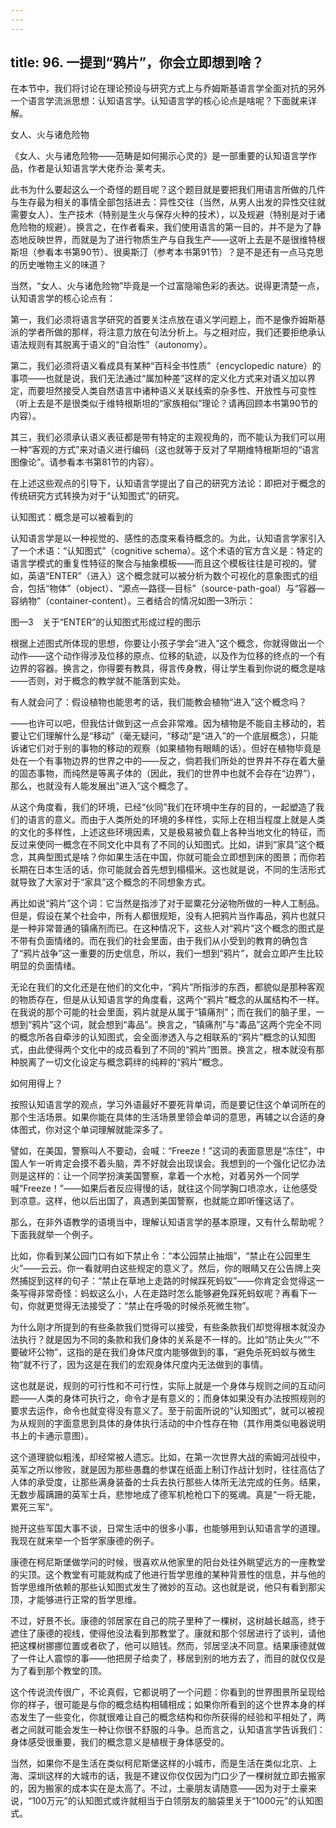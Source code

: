 ```yaml
---
---
---
```

title: 96. 一提到“鸦片”，你会立即想到啥？
---




在本节中，我们将讨论在理论预设与研究方式上与乔姆斯基语言学全面对抗的另外一个语言学流派思想：认知语言学。认知语言学的核心论点是啥呢？下面就来详解。





女人、火与诸危险物


《女人、火与诸危险物——范畴是如何揭示心灵的》是一部重要的认知语言学作品，作者是认知语言学大佬乔治·莱考夫。

此书为什么要起这么一个奇怪的题目呢？这个题目就是要把我们用语言所做的几件与生存最为相关的事情全部包括进去：异性交往（当然，从男人出发的异性交往就需要女人）、生产技术（特别是生火与保存火种的技术），以及规避（特别是对于诸危险物的规避）。换言之，在作者看来，我们使用语言的第一目的，并不是为了静态地反映世界，而就是为了进行物质生产与自我生产——这听上去是不是很维特根斯坦（参看本书第90节）、很奥斯汀（参考本书第91节）？是不是还有一点马克思的历史唯物主义的味道？

当然，“女人、火与诸危险物”毕竟是一个过富隐喻色彩的表达。说得更清楚一点，认知语言学的核心论点有：

第一，我们必须将语言学研究的首要关注点放在语义学问题上，而不是像乔姆斯基派的学者所做的那样，将注意力放在句法分析上。与之相对应，我们还要拒绝承认语法规则有其脱离于语义的“自治性”（autonomy）。

第二，我们必须将语义看成具有某种“百科全书性质”（encyclopedic nature）的事项——也就是说，我们无法通过“属加种差”这样的定义化方式来对语义加以界定，而要坦然接受人类自然语言中诸种语义关联线索的杂多性、开放性与可变性（听上去是不是很类似于维特根斯坦的“家族相似”理论？请再回顾本书第90节的内容）。

其三，我们必须承认语义表征都是带有特定的主观视角的，而不能认为我们可以用一种“客观的方式”来对语义进行编码（这也就等于反对了早期维特根斯坦的“语言图像论”。请参看本书第81节的内容）。

在上述这些观点的引导下，认知语言学提出了自己的研究方法论：即把对于概念的传统研究方式转换为对于“认知图式”的研究。





认知图式：概念是可以被看到的


认知语言学是以一种视觉的、感性的态度来看待概念的。为此，认知语言学家引入了一个术语：“认知图式”（cognitive schema）。这个术语的官方含义是：特定的语言学模式的重复性特征的聚合与抽象模板——而且这个模板往往是可视的。譬如，英语“ENTER”（进入）这个概念就可以被分析为数个可视化的意象图式的组合，包括“物体”（object）、“源点—路径—目标”（source-path-goal）与“容器—容纳物”（container-content）。三者结合的情况如图—3所示：

图—3　关于“ENTER”的认知图式形成过程的图示



根据上述图式所体现的思想，你要让小孩子学会“进入”这个概念，你就得做出一个动作——这个动作得涉及位移的原点、位移的轨迹，以及作为位移的终点的一个有边界的容器。换言之，你得要有教具，得言传身教，得让学生看到你说的概念是啥——否则，对于概念的教学就不能落到实处。

有人就会问了：假设植物也能思考的话，我们能教会植物“进入”这个概念吗？

——也许可以吧，但我估计做到这一点会非常难。因为植物是不能自主移动的，若要让它们理解什么是“移动”（毫无疑问，“移动”是“进入”的一个底层概念），只能诉诸它们对于别的事物的移动的观察（如果植物有眼睛的话）。但好在植物毕竟是处在一个有事物边界的世界之中的——反之，倘若我们所处的世界并不存在着大量的固态事物，而纯然是等离子体的（因此，我们的世界中也就不会存在“边界”），那么，也就没有人能发展出“进入”这个概念了。

从这个角度看，我们的环境，已经“伙同”我们在环境中生存的目的，一起塑造了我们的语言的意义。而由于人类所处的环境的多样性，实际上在相当程度上就是人类的文化的多样性，上述这些环境因素，又是极易被负载上各种当地文化的特征，而反过来使同一概念在不同文化中具有了不同的认知图式。比如，讲到“家具”这个概念，其典型图式是啥？你如果生活在中国，你就可能会立即想到床的图景；而你若长期在日本生活的话，你可能就会首先想到榻榻米。这也就是说，不同的生活形式就导致了大家对于“家具”这个概念的不同想象方式。

再比如说“鸦片”这个词：它当然是指涉了对于罂粟花分泌物所做的一种人工制品。但是，假设在某个社会中，所有人都很规矩，没有人把鸦片当作毒品，鸦片也就只是一种非常普通的镇痛剂而已。在这种情况下，这些人对“鸦片”这个概念的图式是不带有负面情绪的。而在我们的社会里面，由于我们从小受到的教育的确包含了“鸦片战争”这一重要的历史信息，所以，我们一想到“鸦片”，就会立即产生比较明显的负面情绪。

无论在我们的文化还是在他们的文化中，“鸦片”所指涉的东西，都貌似是那种客观的物质存在，但是从认知语言学的角度看，这两个“鸦片”概念的从属结构不一样。在我说的那个可能的社会里面，鸦片就是从属于“镇痛剂”；而在我们的脑子里，一想到“鸦片”这个词，就会想到“毒品”。换言之，“镇痛剂”与“毒品”这两个完全不同的概念所各自牵涉的认知图式，会全面渗透入与之相联系的“鸦片”概念的认知图式，由此使得两个文化中的成员看到了不同的“鸦片”图景。换言之，根本就没有那种脱离了一切文化设定与概念羁绊的纯粹的“鸦片”概念。





如何用得上？


按照认知语言学的观点，学习外语最好不要死背单词，而是要记住这个单词所在的那个生活场景。如果你能在具体的生活场景里领会单词的意思，再辅之以合适的身体图式，你对这个单词理解就能深多了。

譬如，在美国，警察叫人不要动，会喊：“Freeze！”这词的表面意思是“冻住”，中国人乍一听肯定会摸不着头脑，弄不好就会出现误会。我想到的一个强化记忆办法则是这样的：让一个同学扮演美国警察，拿着一个水枪，对着另外一个同学喊“Freeze！”——如果后者反应得慢的话，就往这个同学胸口喷凉水，让他感受到凉意。这样，他以后出国了，真遇到美国警察，也就能立即听懂这话了。

那么，在非外语教学的语境当中，理解认知语言学的基本原理，又有什么帮助呢？下面我就举一个例子。

比如，你看到某公园门口有如下禁止令：“本公园禁止抽烟”，“禁止在公园里生火”——云云。你一看就明白这些规定的意义了。然后，你的眼睛又在公告牌上突然捕捉到这样的句子：“禁止在草地上走路的时候踩死蚂蚁”——你肯定会觉得这一条写得非常奇怪：蚂蚁这么小，人在走路时怎么能够避免踩死蚂蚁呢？再看下一句，你就更觉得无法接受了：“禁止在呼吸的时候杀死微生物”。

为什么刚才所提到的有些条款我们觉得可以接受，有些条款我们却觉得根本就没办法执行？就是因为不同的条款和我们身体的关系是不一样的。比如“防止失火”“不要破坏公物”，这指的是在我们身体尺度内能够做到的事，“避免杀死蚂蚁与微生物”就不行了，因为这是在我们的宏观身体尺度内无法做到的事情。

这也就是说，规则的可行性和不可行性，实际上就是一个身体与规则之间的互动问题——人类的身体可执行之，命令才是有意义的；而身体如果没有办法按照规则的要求去运作，命令也就变得没有意义了。至于前面所说的“认知图式”，就可以被视为从规则的字面意思到具体的身体执行活动的中介性存在物（其作用类似电器说明书上的卡通示意图）。

这个道理貌似粗浅，却经常被人遗忘。比如，在第一次世界大战的索姆河战役中，英军之所以惨败，就是因为那些愚蠢的参谋在纸面上制订作战计划时，往往高估了人体的承受度，让那些满身装备的士兵去执行那些人体所无法完成的任务。结果，无数步履蹒跚的英军士兵，悲惨地成了德军机枪枪口下的冤魂。真是“一将无能，累死三军”。

抛开这些军国大事不谈，日常生活中的很多小事，也能够用到认知语言学的道理。我现在就来举一个哲学家康德的例子。

康德在柯尼斯堡做学问的时候，很喜欢从他家里的阳台处往外眺望远方的一座教堂的尖顶。这个教堂有可能就构成了他进行哲学思维的某种背景性的信息，并与他的哲学思维所依赖的那些认知图式发生了微妙的互动。这也就是说，他只有看到那尖顶，才能够进行正常的哲学思维。

不过，好景不长。康德的邻居家在自己的院子里种了一棵树，这树越长越高，终于遮住了康德的视线，使得他没法看到那教堂了。康就和那个邻居进行了谈判，请他把这棵树挪挪位置或者砍了，他可以赔钱。然而，邻居坚决不同意。结果康德就做了一件让人震惊的事——他把房子给卖了，移居到别的地方去了，而目的就仅仅是为了看到那个教堂的顶。

这个传说流传很广，不论真假，它都说明了一个问题：你看到的世界图景所呈现给你的样子，很可能是与你的概念结构相辅相成；如果你所看到的这个世界本身的样态发生了一些变化，你就很难让自己的概念结构和你所获得的经验和平相处了，两者之间就可能会发生一种让你很不舒服的斗争。总而言之，认知语言学告诉我们：身体感受很重要，我们的概念意义是植根于身体感受的。

当然，如果你不是生活在类似柯尼斯堡这样的小城市，而是生活在类似北京、上海、深圳这样的大城市的话，我是不建议你仅仅因为门口少了一棵树就立即去搬家的，因为搬家的成本实在是太高了。不过，土豪朋友请随意——因为对于土豪来说，“100万元”的认知图式或许就相当于白领朋友的脑袋里关于“1000元”的认知图式。